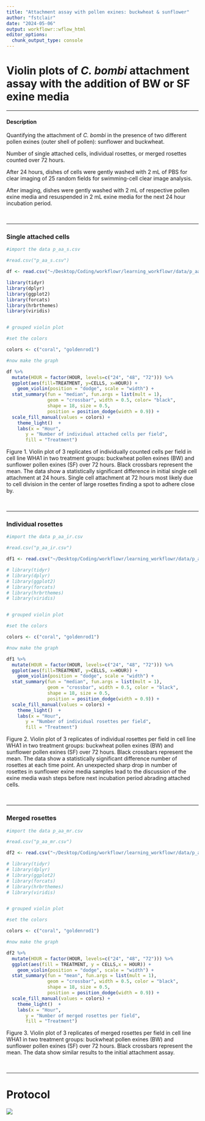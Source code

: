 ```yaml
---
title: "Attachment assay with pollen exines: buckwheat & sunflower"
author: "fstclair"
date: "2024-05-06"
output: workflowr::wflow_html
editor_options:
  chunk_output_type: console
---
```



# Violin plots of *C. bombi* attachment assay with the addition of BW or SF exine media

---

#### Description

Quantifying the attachment of *C. bombi* in the presence of two different pollen exines (outer shell of pollen): sunflower and buckwheat.

Number of single attached cells, individual rosettes, or merged rosettes counted over 72 hours.

After 24 hours, dishes of cells were gently washed with 2 mL of PBS for clear imaging of 25 random fields for swimming-cell clear image analysis. 

After imaging, dishes were gently washed with 2 mL of respective pollen exine media and resuspended in 2 mL exine media for the next 24 hour incubation period.

<br>

---

### Single attached cells

```r

#import the data p_aa_s.csv

#read.csv("p_aa_s.csv")

df <- read.csv("~/Desktop/Coding/workflowr/learning_workflowr/data/p_aa_s.csv") #set data name

library(tidyr)
library(dplyr)
library(ggplot2)
library(forcats)
library(hrbrthemes)
library(viridis)


# grouped violin plot

#set the colors

colors <- c("coral", "goldenrod1")

#now make the graph

df %>%
  mutate(HOUR = factor(HOUR, levels=c("24", "48", "72"))) %>%
  ggplot(aes(fill=TREATMENT, y=CELLS, x=HOUR)) +
    geom_violin(position = "dodge", scale = "width") +
  stat_summary(fun = "median", fun.args = list(mult = 1),
               geom = "crossbar", width = 0.5, color= "black",
               shape = 18, size = 0.5,
               position = position_dodge(width = 0.9)) + 
  scale_fill_manual(values = colors) +
    theme_light()  +
    labs(x = "Hour",
       y = "Number of individual attached cells per field",
       fill = "Treatment")


```

Figure 1. Violin plot of 3 replicates of individually counted cells per field in cell line WHA1 in two treatment groups: buckwheat pollen exines (BW) and sunflower pollen exines (SF) over 72 hours. Black crossbars represent the mean. The data show a statistically significant difference in initial single cell attachment at 24 hours. Single cell attachment at 72 hours most likely due to cell division in the center of large rosettes finding a spot to adhere close by.


<br>

---


### Individual rosettes



```r

#import the data p_aa_ir.csv

#read.csv("p_aa_ir.csv")

df1 <- read.csv("~/Desktop/Coding/workflowr/learning_workflowr/data/p_aa_ir.csv") #set data name

# library(tidyr)
# library(dplyr)
# library(ggplot2)
# library(forcats)
# library(hrbrthemes)
# library(viridis)


# grouped violin plot

#set the colors

colors <- c("coral", "goldenrod1")

#now make the graph

df1 %>%
  mutate(HOUR = factor(HOUR, levels=c("24", "48", "72"))) %>%
  ggplot(aes(fill=TREATMENT, y=CELLS, x=HOUR)) +
    geom_violin(position = "dodge", scale = "width") +
  stat_summary(fun = "median", fun.args = list(mult = 1),
               geom = "crossbar", width = 0.5, color = "black",
               shape = 18, size = 0.5,
               position = position_dodge(width = 0.9)) + 
  scale_fill_manual(values = colors) +
    theme_light()  +
    labs(x = "Hour",
       y = "Number of individual rosettes per field",
       fill = "Treatment")

```

Figure 2.  Violin plot of 3 replicates of individual rosettes per field in cell line WHA1 in two treatment groups: buckwheat pollen exines (BW) and sunflower pollen exines (SF) over 72 hours. Black crossbars represent the mean. The data show a statistically significant difference number of rosettes at each time point. An unexpected sharp drop in number of rosettes in sunflower exine media samples lead to the discussion of the exine media wash steps before next incubation period abrading attached cells.

<br>

---


### Merged rosettes

```r

#import the data p_aa_mr.csv

#read.csv("p_aa_mr.csv")

df2 <- read.csv("~/Desktop/Coding/workflowr/learning_workflowr/data/p_aa_mr.csv") #set data name

# library(tidyr)
# library(dplyr)
# library(ggplot2)
# library(forcats)
# library(hrbrthemes)
# library(viridis)


# grouped violin plot

#set the colors

colors <- c("coral", "goldenrod1")

#now make the graph

df2 %>%
  mutate(HOUR = factor(HOUR, levels=c("24", "48", "72"))) %>%
  ggplot(aes(fill = TREATMENT, y = CELLS,x = HOUR)) +
    geom_violin(position = "dodge", scale = "width") +
  stat_summary(fun = "mean", fun.args = list(mult = 1),
               geom = "crossbar", width = 0.5, color = "black",
               shape = 18, size = 0.5,
               position = position_dodge(width = 0.9)) + 
  scale_fill_manual(values = colors) +
    theme_light()  +
    labs(x = "Hour",
       y = "Number of merged rosettes per field",
       fill = "Treatment")

```

Figure 3.  Violin plot of 3 replicates of merged rosettes per field in cell line WHA1 in two treatment groups: buckwheat pollen exines (BW) and sunflower pollen exines (SF) over 72 hours. Black crossbars represent the mean. The data show similar results to the initial attachment assay.



<br>

---

# Protocol

![](assets/exattachassay.png)










